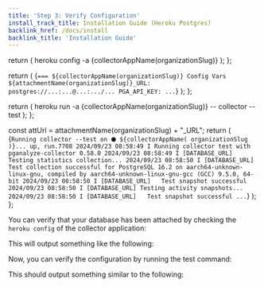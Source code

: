 ```yaml
---
title: 'Step 3: Verify Configuration'
install_track_title: Installation Guide (Heroku Postgres)
backlink_href: /docs/install
backlink_title: 'Installation Guide'
---
```




  return (
    <CodeBlock>heroku config -a {collectorAppName(organizationSlug)}</CodeBlock>
  );
};

  return (
    <CodeBlock>
      {`=== ${collectorAppName(organizationSlug)} Config Vars
${attachmentName(organizationSlug)}_URL: postgres://...:...@...:.../...
PGA_API_KEY: ...`}
    </CodeBlock>
  );
};

  return (
    <CodeBlock>
      heroku run -a {collectorAppName(organizationSlug)} -- collector --test
    </CodeBlock>
  );
};

  const attUrl = attachmentName(organizationSlug) + "_URL";
  return (
    <CodeBlock>
      {`Running collector --test on ⬢ ${collectorAppName(
        organizationSlug
      )}... up, run.7708
2024/09/23 08:58:49 I Running collector test with pganalyze-collector 0.58.0
2024/09/23 08:58:49 I [DATABASE_URL] Testing statistics collection...
2024/09/23 08:58:50 I [DATABASE_URL]   Test collection successful for PostgreSQL 16.2 on aarch64-unknown-linux-gnu, compiled by aarch64-unknown-linux-gnu-gcc (GCC) 9.5.0, 64-bit
2024/09/23 08:58:50 I [DATABASE_URL]   Test snapshot successful
2024/09/23 08:58:50 I [DATABASE_URL] Testing activity snapshots...
2024/09/23 08:58:50 I [DATABASE_URL]   Test snapshot successful
...`}
    </CodeBlock>
  );
};

You can verify that your database has been attached by checking the `heroku config` of the collector application:

<HerokuConfigCommand organizationSlug={props.organizationSlug} />

This will output something like the following:

<HerokuConfigOutput organizationSlug={props.organizationSlug} />

Now, you can verify the configuration by running the test command:

<TestCommand organizationSlug={props.organizationSlug} />

This should output something similar to the following:

<TestOutput organizationSlug={props.organizationSlug} />

<PublicLastStepLogInsightsLink />
